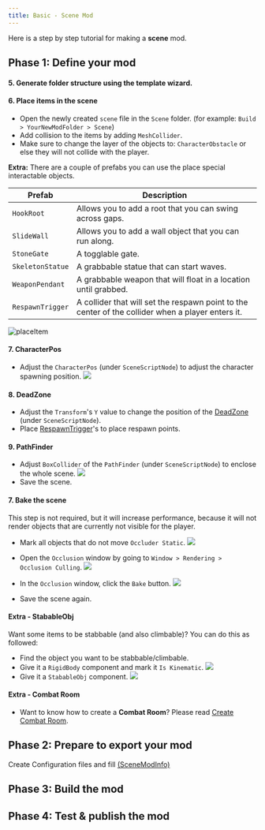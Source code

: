 ```yaml
---
title: Basic - Scene Mod
---
```


Here is a step by step tutorial for making a **scene** mod.

## Phase 1: Define your mod

<ModTutorialFragmentStepOpenUnity />

#### 5. Generate folder structure using the template wizard.

<ModTutorialFragmentStepTemplateWizard modType="Scene" />

#### 6. Place items in the scene

* Open the newly created `scene` file in the `Scene` folder. (for example: `Build > YourNewModFolder > Scene`)
* Add collision to the items by adding `MeshCollider`.
* Make sure to change the layer of the objects to: `CharacterObstacle` or else they will not collide with the player.

**Extra:** There are a couple of prefabs you can use the place special interactable objects.

| Prefab      | Description                                                         |
|-------------|---------------------------------------------------------------------|
| `HookRoot`  | Allows you to add a root that you can swing across gaps.            |
| `SlideWall` | Allows you to add a wall object that you can run along.             |
| `StoneGate` | A togglable gate.                                                   |
| `SkeletonStatue` | A grabbable statue that can start waves.                       |
| `WeaponPendant` | A grabbable weapon that will float in a location until grabbed. |
| `RespawnTrigger` | A collider that will set the respawn point to the center of the collider when a player enters it. |

![placeItem](create-a-scene-mod/placeItem.png)

#### 7. CharacterPos

* Adjust the `CharacterPos` (under `SceneScriptNode`) to adjust the character spawning position.
![](create-a-scene-mod/sceneScriptNode.png)

#### 8. DeadZone

* Adjust the `Transform`'s `Y` value to change the position of the [DeadZone](/docs/details/deadzone-respawntrigger) (under `SceneScriptNode`).
* Place [RespawnTrigger](/docs/details/deadzone-respawntrigger)'s to place respawn points.


#### 9. PathFinder

* Adjust `BoxCollider` of the `PathFinder` (under `SceneScriptNode`) to enclose the whole scene.
![](create-a-scene-mod/pathfinder.png)
* Save the scene.

#### 7. Bake the scene
This step is not required, but it will increase performance, because it will not render objects that are currently not visible for the player.

* Mark all objects that do not move `Occluder Static`.
![](create-a-scene-mod/occluderStatic.png)

* Open the `Occlusion` window by going to `Window > Rendering > Occlusion Culling`.
![](create-a-scene-mod/occlusionCullingWindow.png)

* In the `Occlusion` window, click the `Bake` button.
![](create-a-scene-mod/occlusionCullingBake.png)

* Save the scene again.

#### Extra - StabableObj
Want some items to be stabbable (and also climbable)? You can do this as followed:

* Find the object you want to be stabbable/climbable.
* Give it a `RigidBody` component and mark it `Is Kinematic`.
![](create-a-scene-mod/kinematicRigidbody.png)
* Give it a `StabableObj` component.
![](create-a-scene-mod/stabableObj.png)

#### Extra - Combat Room
* Want to know how to create a **Combat Room**? Please read [Create Combat Room](./create-combat-room).

## Phase 2: Prepare to export your mod

Create Configuration files and fill [(SceneModInfo)](/docs/details/item-info-config)

<ModTutorialFragmentStepCreateIcon modType="Scene" />

## Phase 3: Build the mod

<ModTutorialFragmentPhaseBuild />

## Phase 4: Test & publish the mod

<ModTutorialFragmentPhaseTest />